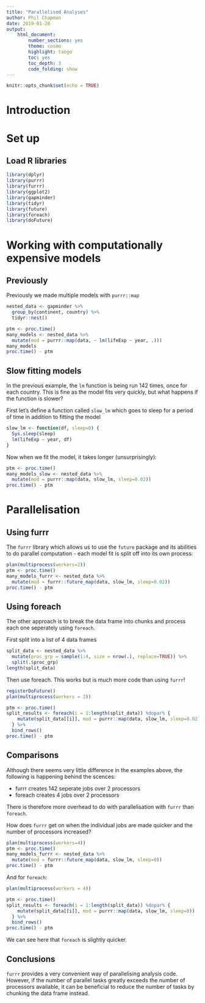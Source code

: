 ```yaml
---
title: "Parallelised Analyses"
author: Phil Chapman
date: 2019-01-28
output: 
    html_document:
        number_sections: yes
        theme: cosmo
        highlight: tango
        toc: yes
        toc_depth: 3
        code_folding: show
---
```


```r
knitr::opts_chunk$set(echo = TRUE)
```

# Introduction



# Set up

## Load R libraries

```r
library(dplyr)
library(purrr)
library(furrr)
library(ggplot2)
library(gapminder)
library(tidyr)
library(future)
library(foreach)
library(doFuture)
```

# Working with computationally expensive models

## Previously

Previously we made multiple models with `purrr::map`

```r
nested_data <- gapminder %>%
  group_by(continent, country) %>%
  tidyr::nest() 

ptm <- proc.time()
many_models <- nested_data %>%
  mutate(mod = purrr::map(data, ~ lm(lifeExp ~ year, .)))
many_models
proc.time() - ptm
```

## Slow fitting models

In the previous example, the `lm` function is being run 142 times, once for each country. This is fine as the model fits very quickly, but what happens if the function is slower?

First let's define a function called `slow_lm` which goes to sleep for a period of time in addition to fitting the model

```r
slow_lm <- function(df, sleep=0) {
  Sys.sleep(sleep)
  lm(lifeExp ~ year, df)
}
```

Now when we fit the model, it takes longer (unsurprisingly):

```r
ptm <- proc.time()
many_models_slow <- nested_data %>%
  mutate(mod = purrr::map(data, slow_lm, sleep=0.02))
proc.time() - ptm

```

# Parallelisation

## Using furrr

The `furrr` library which allows us to use the `future` package and its abilities to do parallel computation - each model fit is split off into its own process:

```r
plan(multiprocess(workers=2))
ptm <- proc.time()
many_models_furrr <- nested_data %>%
  mutate(mod = furrr::future_map(data, slow_lm, sleep=0.02))
proc.time() - ptm
```

## Using foreach

The other approach is to break the data frame into chunks and process each one seperately using `foreach`.

First split into a list of 4 data frames

```r
split_data <- nested_data %>% 
  mutate(proc_grp = sample(1:4, size = nrow(.), replace=TRUE)) %>%
  split(.$proc_grp)
length(split_data)
```

Then use foreach.  This works but is much more code than using `furrr`!

```r
registerDoFuture()
plan(multiprocess(workers = 2))

ptm <- proc.time()
split_results <- foreach(i = 1:length(split_data)) %dopar% {
    mutate(split_data[[i]], mod = purrr::map(data, slow_lm, sleep=0.02))
  } %>%
  bind_rows()
proc.time() - ptm

```

## Comparisons

Although there seems very little difference in the examples above, the following is happening behind the scences:

- furrr creates 142 seperate jobs over 2 processors
- foreach creates 4 jobs over 2 processors

There is therefore more overhead to do with parallelisation with `furrr` than `foreach`.  

How does `furrr` get on when the individual jobs are made quicker and the number of processors increased?

```r
plan(multiprocess(workers=4))
ptm <- proc.time()
many_models_furrr <- nested_data %>%
  mutate(mod = furrr::future_map(data, slow_lm, sleep=0))
proc.time() - ptm
```

And for `foreach`:

```r
plan(multiprocess(workers = 4))

ptm <- proc.time()
split_results <- foreach(i = 1:length(split_data)) %dopar% {
    mutate(split_data[[i]], mod = purrr::map(data, slow_lm, sleep=0))
  } %>%
  bind_rows()
proc.time() - ptm
```

We can see here that `foreach` is slightly quicker.  

## Conclusions

`furrr` provides a very convenient way of parallelising analysis code.  However, if the number of parallel tasks greatly exceeds the number of processors available, it can be beneficial to reduce the number of tasks by chunking the data frame instead.

